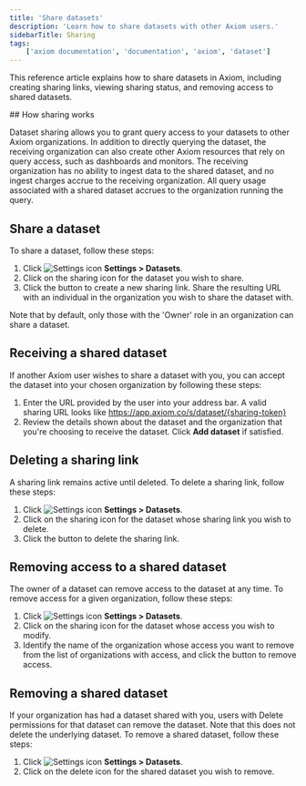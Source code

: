 ```yaml
---
title: 'Share datasets'
description: 'Learn how to share datasets with other Axiom users.'
sidebarTitle: Sharing
tags:
    ['axiom documentation', 'documentation', 'axiom', 'dataset']
---
```


This reference article explains how to share datasets in Axiom, including creating sharing links, viewing sharing status, and removing access to shared datasets.

## How sharing works

Dataset sharing allows you to grant query access to your datasets to other Axiom organizations. In addition to directly querying the dataset, the receiving organization can also create other Axiom resources that rely on query access, such as dashboards and monitors. The receiving organization has no ability to ingest data to the shared dataset, and no ingest charges accrue to the receiving organization. All query usage associated with a shared dataset accrues to the organization running the query. 

## Share a dataset

To share a dataset, follow these steps:

1. Click <img src="/doc-assets/icons/settings.svg" className="inline-icon" alt="Settings icon" /> **Settings > Datasets**.
1. Click on the sharing icon for the dataset you wish to share.
1. Click the button to create a new sharing link. Share the resulting URL with an individual in the organization you wish to share the dataset with.

Note that by default, only those with the 'Owner' role in an organization can share a dataset.

## Receiving a shared dataset

If another Axiom user wishes to share a dataset with you, you can accept the dataset into your chosen organization by following these steps:

1. Enter the URL provided by the user into your address bar. A valid sharing URL looks like https://app.axiom.co/s/dataset/{sharing-token}
1. Review the details shown about the dataset and the organization that you're choosing to receive the dataset. Click **Add dataset** if satisfied.

## Deleting a sharing link

A sharing link remains active until deleted. To delete a sharing link, follow these steps:

1. Click <img src="/doc-assets/icons/settings.svg" className="inline-icon" alt="Settings icon" /> **Settings > Datasets**.
1. Click on the sharing icon for the dataset whose sharing link you wish to delete.
1. Click the button to delete the sharing link.

## Removing access to a shared dataset

The owner of a dataset can remove access to the dataset at any time. To remove access for a given organization, follow these steps:

1. Click <img src="/doc-assets/icons/settings.svg" className="inline-icon" alt="Settings icon" /> **Settings > Datasets**.
1. Click on the sharing icon for the dataset whose access you wish to modify.
1. Identify the name of the organization whose access you want to remove from the list of organizations with access, and click the button to remove access.

## Removing a shared dataset

If your organization has had a dataset shared with you, users with Delete permissions for that dataset can remove the dataset. Note that this does not delete the underlying dataset. To remove a shared dataset, follow these steps:

1. Click <img src="/doc-assets/icons/settings.svg" className="inline-icon" alt="Settings icon" /> **Settings > Datasets**.
1. Click on the delete icon for the shared dataset you wish to remove.